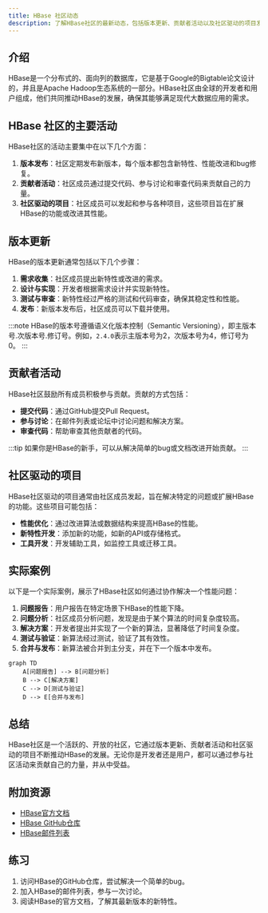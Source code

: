 ```yaml
---
title: HBase 社区动态
description: 了解HBase社区的最新动态，包括版本更新、贡献者活动以及社区驱动的项目发展。
---
```


## 介绍

HBase是一个分布式的、面向列的数据库，它是基于Google的Bigtable论文设计的，并且是Apache Hadoop生态系统的一部分。HBase社区由全球的开发者和用户组成，他们共同推动HBase的发展，确保其能够满足现代大数据应用的需求。

## HBase 社区的主要活动

HBase社区的活动主要集中在以下几个方面：

1. **版本发布**：社区定期发布新版本，每个版本都包含新特性、性能改进和bug修复。
2. **贡献者活动**：社区成员通过提交代码、参与讨论和审查代码来贡献自己的力量。
3. **社区驱动的项目**：社区成员可以发起和参与各种项目，这些项目旨在扩展HBase的功能或改进其性能。

## 版本更新

HBase的版本更新通常包括以下几个步骤：

1. **需求收集**：社区成员提出新特性或改进的需求。
2. **设计与实现**：开发者根据需求设计并实现新特性。
3. **测试与审查**：新特性经过严格的测试和代码审查，确保其稳定性和性能。
4. **发布**：新版本发布后，社区成员可以下载并使用。

:::note
HBase的版本号遵循语义化版本控制（Semantic Versioning），即主版本号.次版本号.修订号。例如，`2.4.0`表示主版本号为2，次版本号为4，修订号为0。
:::

## 贡献者活动

HBase社区鼓励所有成员积极参与贡献。贡献的方式包括：

- **提交代码**：通过GitHub提交Pull Request。
- **参与讨论**：在邮件列表或论坛中讨论问题和解决方案。
- **审查代码**：帮助审查其他贡献者的代码。

:::tip
如果你是HBase的新手，可以从解决简单的bug或文档改进开始贡献。
:::

## 社区驱动的项目

HBase社区驱动的项目通常由社区成员发起，旨在解决特定的问题或扩展HBase的功能。这些项目可能包括：

- **性能优化**：通过改进算法或数据结构来提高HBase的性能。
- **新特性开发**：添加新的功能，如新的API或存储格式。
- **工具开发**：开发辅助工具，如监控工具或迁移工具。

## 实际案例

以下是一个实际案例，展示了HBase社区如何通过协作解决一个性能问题：

1. **问题报告**：用户报告在特定场景下HBase的性能下降。
2. **问题分析**：社区成员分析问题，发现是由于某个算法的时间复杂度较高。
3. **解决方案**：开发者提出并实现了一个新的算法，显著降低了时间复杂度。
4. **测试与验证**：新算法经过测试，验证了其有效性。
5. **合并与发布**：新算法被合并到主分支，并在下一个版本中发布。

```mermaid
graph TD
    A[问题报告] --> B[问题分析]
    B --> C[解决方案]
    C --> D[测试与验证]
    D --> E[合并与发布]
```

## 总结

HBase社区是一个活跃的、开放的社区，它通过版本更新、贡献者活动和社区驱动的项目不断推动HBase的发展。无论你是开发者还是用户，都可以通过参与社区活动来贡献自己的力量，并从中受益。

## 附加资源

- [HBase官方文档](https://hbase.apache.org/)
- [HBase GitHub仓库](https://github.com/apache/hbase)
- [HBase邮件列表](https://hbase.apache.org/mail-lists.html)

## 练习

1. 访问HBase的GitHub仓库，尝试解决一个简单的bug。
2. 加入HBase的邮件列表，参与一次讨论。
3. 阅读HBase的官方文档，了解其最新版本的新特性。
